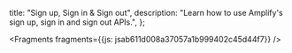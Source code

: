   title: "Sign up, Sign in & Sign out",
  description: "Learn how to use Amplify's sign up, sign in and sign out APIs.",
};






<Fragments fragments={{js: jsab611d008a37057a1b999402c45d44f7}} />